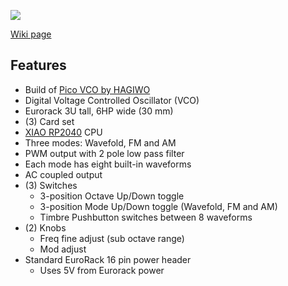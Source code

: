 <img src="http://land-boards.com/blwiki/images/8/8b/ER-VCO-03_SET_P1080788-720px.jpg"></img>


[http://land-boards.com/blwiki/index.php?title=ER-VCO-03 Wiki page]

== Features ==

* Build of [https://note.com/solder_state/n/nca6a1dec3921 Pico VCO by HAGIWO]
* Digital Voltage Controlled Oscillator (VCO)
* Eurorack 3U tall, 6HP wide (30 mm)
* (3) Card set
* [http://land-boards.com/blwiki/index.php?title=QT_Py_(RP2040_based) XIAO RP2040] CPU
* Three modes: Wavefold, FM and AM
* PWM output with 2 pole low pass filter
* Each mode has eight built-in waveforms
* AC coupled output
* (3) Switches
** 3-position Octave Up/Down toggle
** 3-position Mode Up/Down toggle (Wavefold, FM and AM)
** Timbre Pushbutton switches between 8 waveforms
* (2) Knobs
** Freq fine adjust (sub octave range)
** Mod adjust
* Standard EuroRack 16 pin power header
** Uses 5V from Eurorack power
